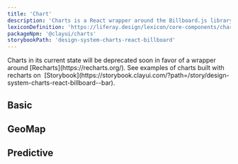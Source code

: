 ```yaml
---
title: 'Chart'
description: 'Charts is a React wrapper around the Billboard.js library with a few additional charts provided.'
lexiconDefinition: 'https://liferay.design/lexicon/core-components/charts/'
packageNpm: '@clayui/charts'
storybookPath: 'design-system-charts-react-billboard'
---
```


<div class="clay-site-alert alert alert-warning">
  Charts in its current state will be deprecated soon in favor of a wrapper
  around [Recharts](https://recharts.org/). See examples of charts built with
  recharts on&nbsp;
  [Storybook](https://storybook.clayui.com/?path=/story/design-system-charts-react-billboard--bar).
</div>

## Basic

## GeoMap

## Predictive
